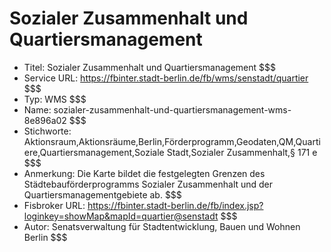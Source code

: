 # Sozialer Zusammenhalt und Quartiersmanagement
- Titel: Sozialer Zusammenhalt und Quartiersmanagement $$$
- Service URL: https://fbinter.stadt-berlin.de/fb/wms/senstadt/quartier $$$
- Typ: WMS $$$
- Name: sozialer-zusammenhalt-und-quartiersmanagement-wms-8e896a02 $$$
- Stichworte: Aktionsraum,Aktionsräume,Berlin,Förderprogramm,Geodaten,QM,Quartiere,Quartiersmanagement,Soziale Stadt,Sozialer Zusammenhalt,§ 171 e $$$
- Anmerkung: Die Karte bildet die festgelegten Grenzen des Städtebauförderprogramms Sozialer Zusammenhalt und der Quartiersmanagementgebiete ab. $$$
- Fisbroker URL: https://fbinter.stadt-berlin.de/fb/index.jsp?loginkey=showMap&mapId=quartier@senstadt $$$
- Autor: Senatsverwaltung für Stadtentwicklung, Bauen und Wohnen Berlin $$$
